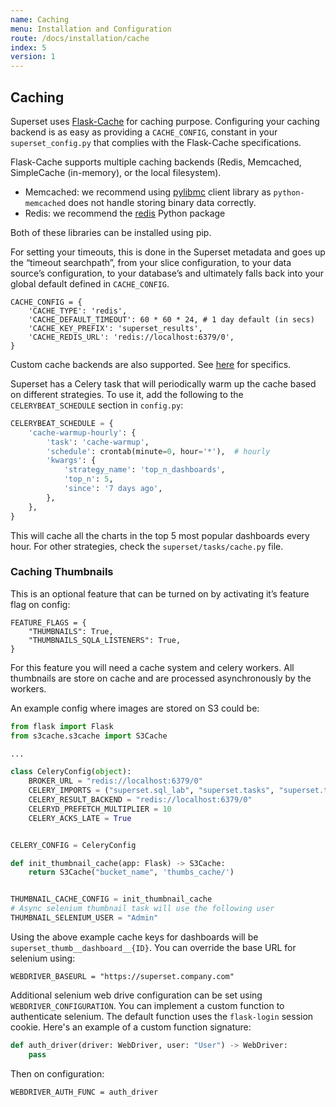 ```yaml
---
name: Caching
menu: Installation and Configuration
route: /docs/installation/cache
index: 5
version: 1
---
```


## Caching

Superset uses [Flask-Cache](https://pythonhosted.org/Flask-Cache/) for caching purpose. Configuring
your caching backend is as easy as providing a `CACHE_CONFIG`, constant in your `superset_config.py`
that complies with the Flask-Cache specifications.

Flask-Cache supports multiple caching backends (Redis, Memcached, SimpleCache (in-memory), or the
local filesystem).

- Memcached: we recommend using [pylibmc](https://pypi.org/project/pylibmc/) client library as
  `python-memcached` does not handle storing binary data correctly.
- Redis: we recommend the [redis](https://pypi.python.org/pypi/redis) Python package

Both of these libraries can be installed using pip.

For setting your timeouts, this is done in the Superset metadata and goes up the “timeout
searchpath”, from your slice configuration, to your data source’s configuration, to your database’s
and ultimately falls back into your global default defined in `CACHE_CONFIG`.

```
CACHE_CONFIG = {
    'CACHE_TYPE': 'redis',
    'CACHE_DEFAULT_TIMEOUT': 60 * 60 * 24, # 1 day default (in secs)
    'CACHE_KEY_PREFIX': 'superset_results',
    'CACHE_REDIS_URL': 'redis://localhost:6379/0',
}
```

Custom cache backends are also supported. See [here](https://flask-caching.readthedocs.io/en/latest/#custom-cache-backends) for specifics.

Superset has a Celery task that will periodically warm up the cache based on different strategies.
To use it, add the following to the `CELERYBEAT_SCHEDULE` section in `config.py`:

```python
CELERYBEAT_SCHEDULE = {
    'cache-warmup-hourly': {
        'task': 'cache-warmup',
        'schedule': crontab(minute=0, hour='*'),  # hourly
        'kwargs': {
            'strategy_name': 'top_n_dashboards',
            'top_n': 5,
            'since': '7 days ago',
        },
    },
}
```

This will cache all the charts in the top 5 most popular dashboards every hour. For other
strategies, check the `superset/tasks/cache.py` file.

### Caching Thumbnails

This is an optional feature that can be turned on by activating it’s feature flag on config:

```
FEATURE_FLAGS = {
    "THUMBNAILS": True,
    "THUMBNAILS_SQLA_LISTENERS": True,
}
```

For this feature you will need a cache system and celery workers. All thumbnails are store on cache
and are processed asynchronously by the workers.

An example config where images are stored on S3 could be:

```python
from flask import Flask
from s3cache.s3cache import S3Cache

...

class CeleryConfig(object):
    BROKER_URL = "redis://localhost:6379/0"
    CELERY_IMPORTS = ("superset.sql_lab", "superset.tasks", "superset.tasks.thumbnails")
    CELERY_RESULT_BACKEND = "redis://localhost:6379/0"
    CELERYD_PREFETCH_MULTIPLIER = 10
    CELERY_ACKS_LATE = True


CELERY_CONFIG = CeleryConfig

def init_thumbnail_cache(app: Flask) -> S3Cache:
    return S3Cache("bucket_name", 'thumbs_cache/')


THUMBNAIL_CACHE_CONFIG = init_thumbnail_cache
# Async selenium thumbnail task will use the following user
THUMBNAIL_SELENIUM_USER = "Admin"
```

Using the above example cache keys for dashboards will be `superset_thumb__dashboard__{ID}`. You can
override the base URL for selenium using:

```
WEBDRIVER_BASEURL = "https://superset.company.com"
```

Additional selenium web drive configuration can be set using `WEBDRIVER_CONFIGURATION`. You can
implement a custom function to authenticate selenium. The default function uses the `flask-login`
session cookie. Here's an example of a custom function signature:

```python
def auth_driver(driver: WebDriver, user: "User") -> WebDriver:
    pass
```

Then on configuration:

```
WEBDRIVER_AUTH_FUNC = auth_driver
```
